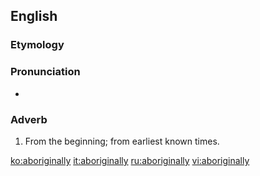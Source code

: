 ==English==

===Etymology===
{{suffix|aboriginal|ly}}

===Pronunciation===
* {{a|US}} {{IPA|/ˌæb.ə.ˌɹɪ.d͡ʒən.l̩i/}}

===Adverb===
{{en-adv|-}}

# From the beginning; from earliest known times.

[[ko:aboriginally]]
[[it:aboriginally]]
[[ru:aboriginally]]
[[vi:aboriginally]]